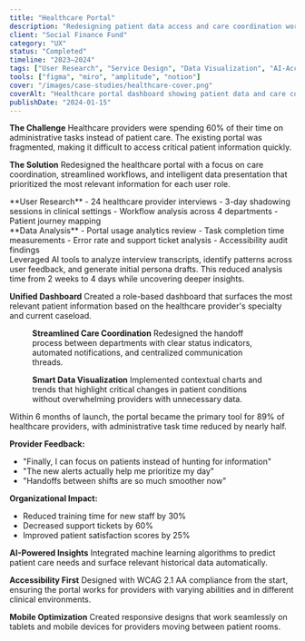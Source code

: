```yaml
---
title: "Healthcare Portal"
description: "Redesigning patient data access and care coordination workflows to improve outcomes and reduce administrative burden."
client: "Social Finance Fund"
category: "UX"
status: "Completed"
timeline: "2023–2024"
tags: ["User Research", "Service Design", "Data Visualization", "AI-Accelerated"]
tools: ["figma", "miro", "amplitude", "notion"]
cover: "/images/case-studies/healthcare-cover.png"
coverAlt: "Healthcare portal dashboard showing patient data and care coordination"
publishDate: "2024-01-15"
---
```



<Section title="Project Overview">

**The Challenge**
Healthcare providers were spending 60% of their time on administrative tasks instead of patient care. The existing portal was fragmented, making it difficult to access critical patient information quickly.

**The Solution**
Redesigned the healthcare portal with a focus on care coordination, streamlined workflows, and intelligent data presentation that prioritized the most relevant information for each user role.

</Section>

<Section title="Research & Discovery">

<Grid cols={2}>
  <div>
    **User Research**
    - 24 healthcare provider interviews
    - 3-day shadowing sessions in clinical settings
    - Workflow analysis across 4 departments
    - Patient journey mapping
  </div>
  
  <div>
    **Data Analysis**
    - Portal usage analytics review
    - Task completion time measurements
    - Error rate and support ticket analysis
    - Accessibility audit findings
  </div>
</Grid>

<Callout variant="info" title="AI-Enhanced Research">
Leveraged AI tools to analyze interview transcripts, identify patterns across user feedback, and generate initial persona drafts. This reduced analysis time from 2 weeks to 4 days while uncovering deeper insights.
</Callout>

</Section>

<Section title="Key Outcomes">

<Grid cols={3}>
  <Stat 
    label="Admin Time Reduction" 
    value="-45%" 
    note="Per patient interaction"
  />
  <Stat 
    label="Data Access Speed" 
    value="+200%" 
    note="Critical info retrieval"
  />
  <Stat 
    label="User Satisfaction" 
    value="4.7/5" 
    note="Provider rating"
  />
</Grid>

</Section>

<Section title="Design Solutions">

**Unified Dashboard**
Created a role-based dashboard that surfaces the most relevant patient information based on the healthcare provider's specialty and current caseload.

<Figure 
  src="/images/case-studies/healthcare-dashboard.png"
  alt="Healthcare portal dashboard with patient cards and priority alerts"
  caption="New dashboard design with intelligent information prioritization"
/>

**Streamlined Care Coordination**
Redesigned the handoff process between departments with clear status indicators, automated notifications, and centralized communication threads.

**Smart Data Visualization**
Implemented contextual charts and trends that highlight critical changes in patient conditions without overwhelming providers with unnecessary data.

</Section>

<Section title="Implementation Impact">

<Callout variant="success" title="Measurable Results">
Within 6 months of launch, the portal became the primary tool for 89% of healthcare providers, with administrative task time reduced by nearly half.
</Callout>

**Provider Feedback:**
- "Finally, I can focus on patients instead of hunting for information"
- "The new alerts actually help me prioritize my day"
- "Handoffs between shifts are so much smoother now"

**Organizational Impact:**
- Reduced training time for new staff by 30%
- Decreased support tickets by 60%
- Improved patient satisfaction scores by 25%

</Section>

<Section title="Technical Innovation">

**AI-Powered Insights**
Integrated machine learning algorithms to predict patient care needs and surface relevant historical data automatically.

**Accessibility First**
Designed with WCAG 2.1 AA compliance from the start, ensuring the portal works for providers with varying abilities and in different clinical environments.

**Mobile Optimization**
Created responsive designs that work seamlessly on tablets and mobile devices for providers moving between patient rooms.

</Section>